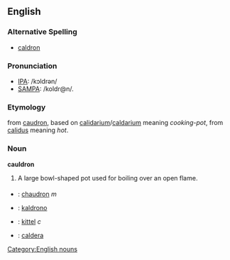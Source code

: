 ==English==

===Alternative Spelling===
* [[caldron]]

===Pronunciation===
* [[w:IPA_chart_for_English|IPA]]: /kɔldrən/
* [[w:SAMPA/English|SAMPA]]: /koldr@n/.

===Etymology===
{{ME.}} from {{OF.}} [[caudron]], based on {{L.}} [[calidarium]]/[[caldarium]] meaning ''cooking-pot'', from [[calidus]] meaning ''hot''.

===Noun===
[[Category:English nouns]]
'''cauldron'''
# A large bowl-shaped pot used for boiling over an open flame.

===={{trans}}====
* {{fr}} : [[chaudron]] ''m''
* {{io}} : [[kaldrono]]
* {{sv}} : [[kittel]] ''c''
* {{es}} : [[caldera#Spanish|caldera]]